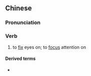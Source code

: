{{also|瞩目}}
==Chinese==
{{zh-forms|s=瞩目}}

===Pronunciation===
{{zh-pron
|m=zhǔmù
|c=zuk1 muk6
|mn=qz,tw,xm,zz:chiok-bo̍k
|cat=v
}}

===Verb===
{{zh-verb}}

# to [[fix]] eyes on; to [[focus]] attention on

====Derived terms====
* {{zh-l|舉世矚目}}